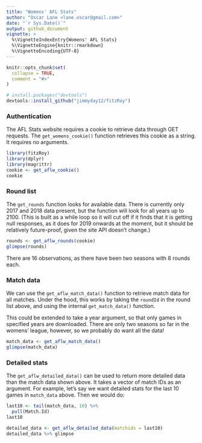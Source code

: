 ```yaml
---
title: "Womens' AFL Stats"
author: "Oscar Lane <lane.oscar@gmail.com>"
date: "`r Sys.Date()`"
output: github_document
vignette: >
  %\VignetteIndexEntry{Womens' AFL Stats}
  %\VignetteEngine{knitr::rmarkdown}
  %\VignetteEncoding{UTF-8}
---
```


```r
knitr::opts_chunk$set(
  collapse = TRUE,
  comment = "#>"
)
```
```r
# install.packages("devtools")
devtools::install_github("jimmyday12/fitzRoy")
```

### Authentication

The AFL Stats website requires a cookie to retrieve data through GET requests.
The `get_womens_cookie()` function retrieves this cookie as a string. It
requires no arguments.

```r
library(fitzRoy)
library(dplyr)
library(magrittr)
cookie <- get_aflw_cookie()
cookie
```

### Round list

The `get_rounds` function looks for available data. There is currently only 
2017 and 2018 data present, but the function will look for all years up to 2100.
(This is built as a while loop so it will cut off if it finds that it is
getting null responses, as it does for 2019 onwards at the moment, but it should
be relatively future-proof, given the site API doesn't change.)

```r
rounds <- get_aflw_rounds(cookie)
glimpse(rounds)
```

There are 16 observations, as there have been two seasons with 8 rounds each.

### Match data

We can use the `get_aflw_match_data()` function to retrieve match data for all
matches. Under the hood, this works by taking the `roundId` in the round list 
above, and using the internal `get_match_data()` function.

This could be extended to take a year argument, so that only games in
specified years are downloaded. There are only two seasons so far in the womens'
league, however, so we probably do want all the data!

```r
match_data <- get_aflw_match_data()
glimpse(match_data)
```

### Detailed stats

The `get_aflw_detailed_data()` can be used to return more detailed data than the
match data shown above. It takes a vector of match IDs as an argument. For
example, let's say we want detailed stats for the last 10 games in `match_data`
above. Then we would do:

```r
last10 <- tail(match_data, 10) %>% 
  pull(Match.Id)
last10
```


```r
detailed_data <- get_aflw_detailed_data(matchids = last10)
detailed_data %>% glimpse
```



